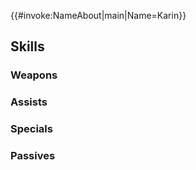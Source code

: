 {{#invoke:NameAbout|main|Name=Karin}}{{HeroPage Tabs}}
{{Hero Infobox
|Name=Karin
|Title=Driven Knight
|WeaponType=Blue Lance
|MoveType=Flying
|Origin=Fire Emblem: Thracia 776
|Gender=Female
|actorEN=Anairis Quiñones
|actorJP=黒沢ともよ
|artist=鳴瀬うろこ
|randomStartTime=2022-04-18T07:00:00Z
|additionDate=March 18, 2022
|releaseDate=March 18, 2022
|poolDate=April 7, 2022
|poolRarities=3,4
|cv1=4
|cv2=800200
|TagID=カリン
|InternalID=785
|Properties=
|description=Pegasus rider from Silesse searching for the missing prince, Ced. She can face the most trying battles with the support of her beloved pegasus. Appears in Fire Emblem: Thracia 776.
}}
{{Stats Page
|Lv1HP=19|Lv1ATK=7|Lv1SPD=12|Lv1DEF=7|Lv1RES=7
|GRHP=50|GRATK=70|GRSPD=70|GRDEF=45|GRRES=55
}}
==Skills==
===Weapons===
{{Weapons Table
|weapon1=Iron Lance
|weapon1Default=1
|weapon1Unlock=1
|weapon2=Steel Lance
|weapon2Default=2
|weapon2Unlock=2
|weapon3=Allied Lance
|weapon3Default=4
|weapon3Unlock=3
|weapon4=Allied Lance+
|weapon4Default=5
|weapon4Unlock=5
}}
===Assists===
{{Assists Table}}
===Specials===
{{Specials Table
|special1=New Moon
|special1Default=4
|special1Unlock=3
|special2=Moonbow
|special2Unlock=4
}}
===Passives===
{{Passives Table
|passiveA1=Atk/Def Form 1
|passiveA2=Atk/Def Form 2
|passiveA3=Atk/Def Form 3
|passiveA1Unlock=1
|passiveA2Unlock=2
|passiveA3Unlock=4
|passiveC1=Spur Atk 1
|passiveC2=Drive Atk 1
|passiveC3=Drive Atk 2
|passiveC1Unlock=3
|passiveC2Unlock=4
|passiveC3Unlock=5
}}
{{Heroes Navbox}}